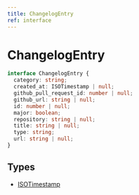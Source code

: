 ```yaml
---
title: ChangelogEntry
ref: interface
---
```


# ChangelogEntry

```ts
interface ChangelogEntry {
  category: string;
  created_at: ISOTimestamp | null;
  github_pull_request_id: number | null;
  github_url: string | null;
  id: number | null;
  major: boolean;
  repository: string | null;
  title: string | null;
  type: string;
  url: string | null;
}
```

## Types

- [ISOTimestamp](/references/iso-timestamp)
